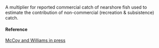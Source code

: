 A multiplier for reported commercial catch of nearshore fish used to estimate the contribution of non-commercial (recreation & subsistence) catch.

#### Reference

[McCoy and Williams in press](NA)